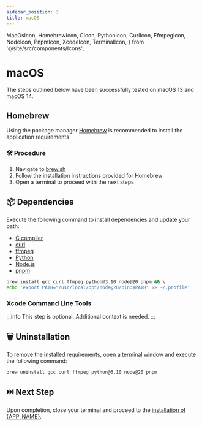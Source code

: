 ```yaml
---
sidebar_position: 3
title: macOS
---
```


  MacOsIcon,
  HomebrewIcon,
  CIcon,
  PythonIcon,
  CurlIcon,
  FfmpegIcon,
  NodeIcon,
  PnpmIcon,
  XcodeIcon,
  TerminalIcon,
} from '@site/src/components/Icons';

# <MacOsIcon /> macOS

The steps outlined below have been successfully tested on macOS 13 and macOS 14.

## <HomebrewIcon /> Homebrew

Using the package manager <HomebrewIcon /> [Homebrew](https://brew.sh/) is
recommended to install the application requirements

### 🛠️ Procedure

1. Navigate to [brew.sh](https://brew.sh/)
2. Follow the installation instructions provided for <HomebrewIcon /> Homebrew
3. Open a <TerminalIcon /> terminal to proceed with the next steps

## 📦 Dependencies

Execute the following command to install dependencies and update your path:

- <CIcon /> [C compiler](https://gcc.gnu.org/)
- <CurlIcon /> [curl](https://curl.se/)
- <FfmpegIcon /> [ffmpeg](https://www.ffmpeg.org/)
- <PythonIcon /> [Python](https://www.python.org/)
- <NodeIcon /> [Node.js](https://nodejs.org/)
- <PnpmIcon /> [pnpm](https://pnpm.io/)

```bash
brew install gcc curl ffmpeg python@3.10 node@20 pnpm && \
echo 'export PATH="/usr/local/opt/node@20/bin:$PATH" >> ~/.profile'
```

### <XcodeIcon /> Xcode Command Line Tools

:::info
This step is optional. Additional context is needed.
:::

## 🗑️ Uninstallation

To remove the installed requirements, open a <TerminalIcon /> terminal window
and execute the following command:

```bash
brew uninstall gcc curl ffmpeg python@3.10 node@20 pnpm
```

## ⏭️ Next Step

Upon completion, close your <TerminalIcon /> terminal and proceed to the
[installation of {APP_NAME}](../application).
